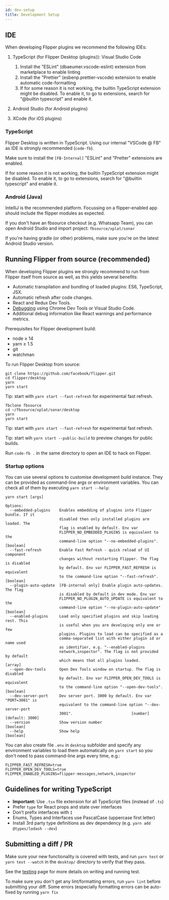 ```yaml
---
id: dev-setup
title: Development Setup
---
```


## IDE

<OssOnly>

When developing Flipper plugins we recommend the following IDEs:

1. TypeScript (for Flipper Desktop (plugins)): Visual Studio Code
    1. Install the "ESLint" (dbaeumer.vscode-eslint) extension from marketplace to enable linting
    1. Install the "Prettier" (esbenp.prettier-vscode) extension to enable automatic code-formatting
    1. If for some reason it is not working, the builtin TypeScript extension might be disabled. To enable it, to go to extensions, search for “@builtin typescript” and enable it.

1. Android Studio (for Android plugins)
1. XCode (for iOS plugins)

</OssOnly>

<FbInternalOnly>

### TypeScript

Flipper Desktop is written in TypeScript. 
Using our internal "VSCode @ FB" as IDE is strongly recommended (`code-fb`).

Make sure to install the `[FB-Internal]` "ESLint" and "Pretter" extensions are enabled.

If for some reason it is not working, the builtin TypeScript extension might be disabled. To enable it, to go to extensions, search for “@builtin typescript” and enable it.

### Android (Java)

IntelliJ is the recommended platform. Focussing on a flipper-enabled app should include the flipper modules as expected.

If you don't have an fbsource checkout (e.g. Whatsapp Team), you can open Android Studio and import project: `fbsource/xplat/sonar`

If you're having gradle (or other) problems, make sure you're on the latest Android Studio version.

</FbInternalOnly>


## Running Flipper from source (recommended)

When developing Flipper plugins we strongly recommend to run from Flipper itself from source as well, as this yields several benefits:


- Automatic transpilation and bundling of loaded plugins: ES6, TypeScript, JSX.
- Automatic refresh after code changes.
- React and Redux Dev Tools.
- [Debugging](debugging) using Chrome Dev Tools or Visual Studio Code.
- Additional debug information like React warnings and performance metrics. 

Prerequisites for Flipper development build:
- node ≥ 14
- yarn ≥ 1.5
- git
- watchman

To run Flipper Desktop from source:

<OssOnly>

```
git clone https://github.com/facebook/flipper.git
cd flipper/desktop
yarn
yarn start
```

Tip: start with `yarn start --fast-refresh` for experimental fast refresh.

</OssOnly>

<FbInternalOnly>

```
fbclone fbsource
cd ~/fbsource/xplat/sonar/desktop
yarn
yarn start
```

Tip: start with `yarn start --fast-refresh` for experimental fast refresh.

Tip: start wih `yarn start --public-build` to preview changes for public builds.

Run `code-fb .` in the same directory to open an IDE to hack on Flipper.

</FbInternalOnly>

### Startup options

You can use several options to customise development build instance. They can be provided as command-line args or environment variables.
You can check all of them by executing `yarn start --help`:
```
yarn start [args]

Options:
  --embedded-plugins    Enables embedding of plugins into Flipper bundle. If it
                        disabled then only installed plugins are loaded. The
                        flag is enabled by default. Env var
                        FLIPPER_NO_EMBEDDED_PLUGINS is equivalent to the
                        command-line option "--no-embedded-plugins".   [boolean]
  --fast-refresh        Enable Fast Refresh - quick reload of UI component
                        changes without restarting Flipper. The flag is disabled
                        by default. Env var FLIPPER_FAST_REFRESH is equivalent
                        to the command-line option "--fast-refresh".   [boolean]
  --plugin-auto-update  [FB-internal only] Enable plugin auto-updates. The flag
                        is disabled by default in dev mode. Env var
                        FLIPPER_NO_PLUGIN_AUTO_UPDATE is equivalent to the
                        command-line option "--no-plugin-auto-update"  [boolean]
  --enabled-plugins     Load only specified plugins and skip loading rest. This
                        is useful when you are developing only one or few
                        plugins. Plugins to load can be specified as a
                        comma-separated list with either plugin id or name used
                        as identifier, e.g. "--enabled-plugins
                        network,inspector". The flag is not provided by default
                        which means that all plugins loaded.             [array]
  --open-dev-tools      Open Dev Tools window on startup. The flag is disabled
                        by default. Env var FLIPPER_OPEN_DEV_TOOLS is equivalent
                        to the command-line option "--open-dev-tools". [boolean]
  --dev-server-port     Dev server port. 3000 by default. Env var "PORT=3001" is
                        equivalent to the command-line option "--dev-server-port
                        3001".                          [number] [default: 3000]
  --version             Show version number                            [boolean]
  --help                Show help                                      [boolean]
```

You can also create file `.env` in `desktop` subfolder and specify any environment variables to load them automatically on `yarn start` so you don't need to pass command-line args every time, e.g.:

```
FLIPPER_FAST_REFRESH=true
FLIPPER_OPEN_DEV_TOOLS=true
FLIPPER_ENABLED_PLUGINS=flipper-messages,network,inspector
```

## Guidelines for writing TypeScript
* **Important:** Use `.tsx` file extension for all TypeScript files (instead of `.ts`)
* Prefer `type` for React props and state over interfaces
* Don’t prefix interfaces with `I`
* Enums, Types and Interfaces use PascalCase (uppercase first letter)
* Install 3rd party type definitions as dev dependency (e.g. `yarn add @types/lodash --dev`)

## Submitting a diff / PR

Make sure your new functionality is covered with tests, and run `yarn test` or `yarn test --watch` in the `desktop/` directory to verify that they pass. 

See the [testing](testing) page for more details on writing and running test.

To make sure you don't get any lint/formatting errors, run `yarn lint` before submitting your diff. Some errors (especially formatting errors can be auto-fixed by running `yarn fix`
